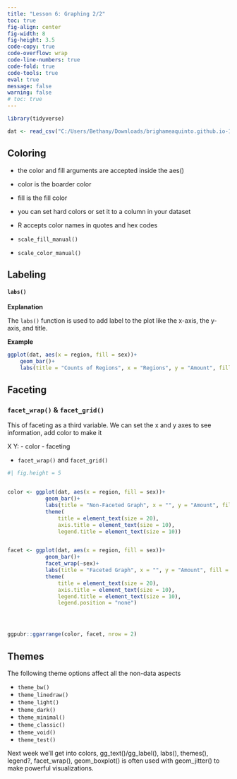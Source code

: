 ```yaml
---
title: "Lesson 6: Graphing 2/2"
toc: true
fig-align: center
fig-width: 8
fig-height: 3.5
code-copy: true
code-overflow: wrap
code-line-numbers: true
code-fold: true
code-tools: true
eval: true
message: false
warning: false
# toc: true
---
```


```r
library(tidyverse)

dat <- read_csv("C:/Users/Bethany/Downloads/brighameaquinto.github.io-1/datasets/insurance.csv")
```


## Coloring 

- the color and fill arguments are accepted inside the aes() 


- color is the boarder color
- fill is the fill color

- you can set hard colors or set it to a column in your dataset
- R accepts color names in quotes and hex codes

- `scale_fill_manual()`
- `scale_color_manual()`



## Labeling 
#### `labs()`

**Explanation**

The `labs()` function is used to add label to the plot like the x-axis, the y-axis, and title. 

**Example**

```r
ggplot(dat, aes(x = region, fill = sex))+
    geom_bar()+ 
    labs(title = "Counts of Regions", x = "Regions", y = "Amount", fill = "Sex")+ theme_bw()
```


## Faceting
### `facet_wrap()` & `facet_grid()`
This of faceting as a third variable. We can set the x and y axes to see information, add color to make it

X Y: 
- color
- faceting

- `facet_wrap()` and `facet_grid()`


```r
#| fig.height = 5


color <- ggplot(dat, aes(x = region, fill = sex))+
            geom_bar()+ 
            labs(title = "Non-Faceted Graph", x = "", y = "Amount", fill = "Sex")+
            theme(
                title = element_text(size = 20), 
                axis.title = element_text(size = 10), 
                legend.title = element_text(size = 10))


facet <- ggplot(dat, aes(x = region, fill = sex))+
            geom_bar()+ 
            facet_wrap(~sex)+
            labs(title = "Faceted Graph", x = "", y = "Amount", fill = "Sex")+
            theme(
                title = element_text(size = 20), 
                axis.title = element_text(size = 10), 
                legend.title = element_text(size = 10), 
                legend.position = "none")




ggpubr::ggarrange(color, facet, nrow = 2)
```



## Themes 

The following theme options affect all the non-data aspects

- `theme_bw()`
- `theme_linedraw()`
- `theme_light()`
- `theme_dark()`
- `theme_minimal()`
- `theme_classic()`
- `theme_void()`
- `theme_test()`





Next week we'll get into colors, gg_text()/gg_label(), labs(), themes(), legend?, facet_wrap(), 
geom_boxplot() is often used with geom_jitter() to make powerful visualizations.